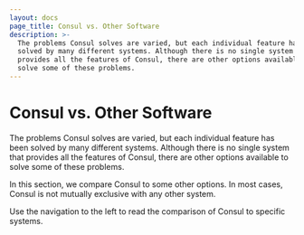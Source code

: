```yaml
---
layout: docs
page_title: Consul vs. Other Software
description: >-
  The problems Consul solves are varied, but each individual feature has been
  solved by many different systems. Although there is no single system that
  provides all the features of Consul, there are other options available to
  solve some of these problems.
---
```



# Consul vs. Other Software

The problems Consul solves are varied, but each individual feature has been
solved by many different systems. Although there is no single system that
provides all the features of Consul, there are other options available to solve
some of these problems.

In this section, we compare Consul to some other options. In most cases, Consul
is not mutually exclusive with any other system.

Use the navigation to the left to read the comparison of Consul to specific
systems.
